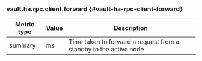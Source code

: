 ### vault.ha.rpc.client.forward {#vault-ha-rpc-client-forward}

Metric type | Value | Description
----------- | ----- | -----------
summary     | ms    | Time taken to forward a request from a standby to the active node
